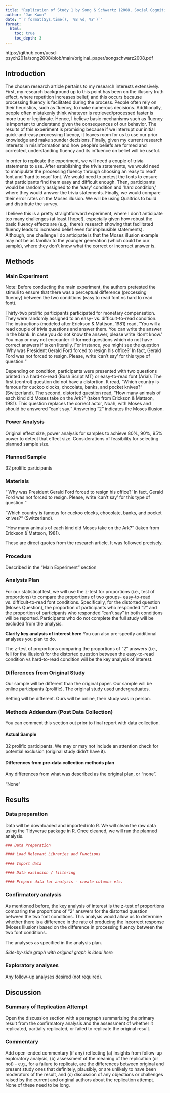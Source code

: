 ```yaml
---
title: "Replication of Study 1 by Song & Schwartz (2008, Social Cognition)"
author: "Jae Kwon"
date: "`r format(Sys.time(), '%B %d, %Y')`"
format:
  html:
    toc: true
    toc_depth: 3
---
```


<!-- Replication reports should all use this template to standardize reporting across projects.  These reports will be public supplementary materials that accompany the summary report(s) of the aggregate results. -->

https://github.com/ucsd-psych201a/song2008/blob/main/original_paper/songschwarz2008.pdf



## Introduction

The chosen research article pertains to my research interests extensively. First,
my research background up to this point has been on the illusory truth effect, where
repetition increases belief, and this occurs because processing fluency is facilitated 
during the process. People often rely on their heuristics, such as fluency, to make
numerous decisions. Additionally, people often mistakenly think whatever is retrieved/processed faster is more true or legitimate. Hence, I believe basic mechanisms such as fluency is important to understand given the consequences of our behavior. The results of this experiment is promising because if we interrupt our initial quick-and-easy processing fluency, it leaves room for us to use our prior knowledge and make sounder decisions. Finally, given my current research interests
in misinformation and how people's beliefs are formed and corrected, understanding fluency and its influence on belief will be useful.

In order to replicate the experiment, we will need a couple of trivia statements to use. After establishing the trivia statements, we would need to manipulate the processing fluency through choosing an 'easy to read' font and 'hard to read' font. We would need to pretest the fonts to ensure that participants find them easy and difficult enough. Then, participants would be randomly assigned to the 'easy' condition and 'hard condition,' where they would answer the trivia statements. Finally, we would compare their error rates on the Moses illusion. We will be using Qualtrics to build and distribute the survey.

I believe this is a pretty straightforward experiment, where I don't anticipate too many challenges (at least I hope!), especially given how robust the basic fluency effects are (e.g., there's research showing that facilitated fluency leads to increased belief even for implausible statements). Although, one challenge I do anticipate is that the Moses illusion example may not be as familiar to the younger generation (which could be our sample), where they don't know what the correct or incorrect answer is.


## Methods

### Main Experiment

Note: Before conducting the main experiment, the authors pretested the stimuli
to ensure that there was a perceptual difference (processing fluency) between
the two conditions (easy to read font vs hard to read font).

Thirty-two prolific participants participated for monetary compensation. They
were randomly assigned to an easy- vs. difficult-to-read condition. The instructions (modeled after Erickson & Mattson, 1981) read, “You will a read couple of trivia questions and answer them. You can write the answer in the blank. In case you do not know the answer, please write 'don't know.' You may or may not encounter ill-formed questions which do not have correct answers if taken literally. For instance, you might see the question 'Why was President Gerald Ford forced to resign his office?' In fact, Gerald Ford was not forced to resign. Please, write 'can't say' for this type of question.“

Depending on condition, participants were presented with two questions printed in a hard-to-read (Bush Script MT) or easy-to-read font (Arial). The first (control) question did not have a distortion. It read, “Which country is famous for cuckoo clocks, chocolate, banks, and pocket knives?“ (Switzerland). The second, distorted question read, “How many animals of each kind did Moses take on the Ark?“ (taken from Erickson & Mattson, 1981). This question replaces the correct actor, Noah, with Moses and should be answered “can't say.“ Answering “2“ indicates the Moses illusion.

### Power Analysis

Original effect size, power analysis for samples to achieve 80%, 90%, 95% power to detect that effect size.  Considerations of feasibility for selecting planned sample size.

### Planned Sample

32 prolific participants

### Materials

"'Why was President Gerald Ford forced to resign his office?' In fact, Gerald Ford was not forced to resign. Please, write 'can't say' for this type of question.“

“Which country is famous for cuckoo clocks, chocolate, banks, and pocket knives?“ (Switzerland).

“How many animals of each kind did Moses take on the Ark?“
(taken from Erickson & Mattson, 1981).

These are direct quotes from the research article. It was followed precisely.

### Procedure	

Described in the "Main Experiment" section

### Analysis Plan

For our statistical test, we will use the z-test for proportions (i.e., test of proportions) to compare the proportions of two groups- easy-to-read vs. difficult-to-read font conditions. Specifically, for the distorted question (Moses Question), the proportion of participants who responded "2" and the proportion of participants who responded "can't say" in both conditions will be reported. Participants who do not complete the full study will be excluded from the analysis.



**Clarify key analysis of interest here**  You can also pre-specify additional analyses you plan to do.

The z-test of proportions comparing the proportions of "2" answers (i.e., fell for the illusion) for the distorted question between the easy-to-read condition vs hard-to-read condition will be the key analysis of interest. 

### Differences from Original Study

Our sample will be different than the original paper. Our sample will be online participants (prolific). The original study used undergraduates.

Setting will be different. Ours will be online, their study was in person.

### Methods Addendum (Post Data Collection)

You can comment this section out prior to final report with data collection.

#### Actual Sample

32 prolific participants. We may or may not include an attention check for potential exclusion (original study didn't have it).

#### Differences from pre-data collection methods plan
  Any differences from what was described as the original plan, or “none”.

"None"

## Results


### Data preparation

Data will be downloaded and imported into R. We will clean the raw data using the Tidyverse package in R. Once cleaned, we will run the planned analysis.
	
```r
### Data Preparation

#### Load Relevant Libraries and Functions

#### Import data

#### Data exclusion / filtering

#### Prepare data for analysis - create columns etc.
```

### Confirmatory analysis

As mentioned before, the key analysis of interest is the z-test of proportions comparing the proportions of "2" answers for the distorted question between the two font conditions. This analysis would allow us to determine whether there is a difference in the rate of producing the incorrect response (Moses Illusion) based on the difference in processing fluency between the two font conditions.

The analyses as specified in the analysis plan.  

*Side-by-side graph with original graph is ideal here*

### Exploratory analyses

Any follow-up analyses desired (not required).  

## Discussion

### Summary of Replication Attempt

Open the discussion section with a paragraph summarizing the primary result from the confirmatory analysis and the assessment of whether it replicated, partially replicated, or failed to replicate the original result.  

### Commentary

Add open-ended commentary (if any) reflecting (a) insights from follow-up exploratory analysis, (b) assessment of the meaning of the replication (or not) - e.g., for a failure to replicate, are the differences between original and present study ones that definitely, plausibly, or are unlikely to have been moderators of the result, and (c) discussion of any objections or challenges raised by the current and original authors about the replication attempt.  None of these need to be long.
